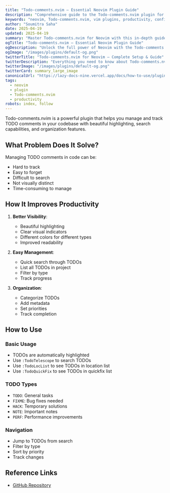 ```yaml
---
title: "Todo-comments.nvim – Essential Neovim Plugin Guide"
description: "Comprehensive guide to the Todo-comments.nvim plugin for Neovim. Learn setup, features, and best practices to enhance your workflow."
keywords: "neovim, Todo-comments.nvim, vim plugins, productivity, configuration"
author: "Soumitra Saha"
date: 2025-04-19
updated: 2025-04-19
summary: "Master Todo-comments.nvim for Neovim with this in-depth guide. Boost your coding productivity and editor experience."
ogTitle: "Todo-comments.nvim – Essential Neovim Plugin Guide"
ogDescription: "Unlock the full power of Neovim with the Todo-comments.nvim plugin. Step-by-step instructions and expert tips."
ogImage: "/images/plugins/default-og.png"
twitterTitle: "Todo-comments.nvim for Neovim – Complete Setup & Guide"
twitterDescription: "Everything you need to know about Todo-comments.nvim for Neovim. Installation, configuration, and pro tips."
twitterImage: "/images/plugins/default-og.png"
twitterCard: summary_large_image
canonicalUrl: "https://lazy-docs-nine.vercel.app/docs/how-to-use/plugins/todo-comments"
tags:
  - neovim
  - plugin
  - Todo-comments.nvim
  - productivity
robots: index, follow
---
```


Todo-comments.nvim is a powerful plugin that helps you manage and track TODO comments in your codebase with beautiful highlighting, search capabilities, and organization features.

## What Problem Does It Solve?

Managing TODO comments in code can be:

- Hard to track
- Easy to forget
- Difficult to search
- Not visually distinct
- Time-consuming to manage

## How It Improves Productivity

1. **Better Visibility**:

   - Beautiful highlighting
   - Clear visual indicators
   - Different colors for different types
   - Improved readability

2. **Easy Management**:

   - Quick search through TODOs
   - List all TODOs in project
   - Filter by type
   - Track progress

3. **Organization**:
   - Categorize TODOs
   - Add metadata
   - Set priorities
   - Track completion

## How to Use

### Basic Usage

- TODOs are automatically highlighted
- Use `:TodoTelescope` to search TODOs
- Use `:TodoLocList` to see TODOs in location list
- Use `:TodoQuickFix` to see TODOs in quickfix list

### TODO Types

- `TODO`: General tasks
- `FIXME`: Bug fixes needed
- `HACK`: Temporary solutions
- `NOTE`: Important notes
- `PERF`: Performance improvements

### Navigation

- Jump to TODOs from search
- Filter by type
- Sort by priority
- Track changes

## Reference Links

- [GitHub Repository](https://github.com/folke/todo-comments.nvim)
